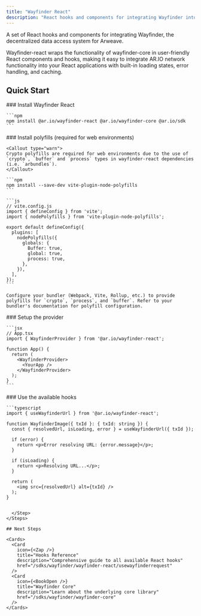 ```yaml
---
title: "Wayfinder React"
description: "React hooks and components for integrating Wayfinder into React applications"
---
```



A set of React hooks and components for integrating Wayfinder, the decentralized data access system for Arweave.

Wayfinder-react wraps the functionality of wayfinder-core in user-friendly React components and hooks, making it easy to integrate AR.IO network functionality into your React applications with built-in loading states, error handling, and caching.

## Quick Start

<Steps>
  <Step>
    ### Install Wayfinder React

    ```npm
    npm install @ar.io/wayfinder-react @ar.io/wayfinder-core @ar.io/sdk
    ```

  </Step>
  <Step>
    ### Install polyfills (required for web environments)

    <Callout type="warn">
    Crypto polyfills are required for web environments due to the use of `crypto`, `buffer` and `process` types in wayfinder-react dependencies (i.e. `arbundles`).
    </Callout>

    ```npm
    npm install --save-dev vite-plugin-node-polyfills
    ```

    ```js
    // vite.config.js
    import { defineConfig } from 'vite';
    import { nodePolyfills } from 'vite-plugin-node-polyfills';

    export default defineConfig({
      plugins: [
        nodePolyfills({
          globals: {
            Buffer: true,
            global: true,
            process: true,
          },
        }),
      ],
    });
    ```

    Configure your bundler (Webpack, Vite, Rollup, etc.) to provide polyfills for `crypto`, `process`, and `buffer`. Refer to your bundler's documentation for polyfill configuration.
  </Step>
  <Step>
    ### Setup the provider

    ```jsx
    // App.tsx
    import { WayfinderProvider } from '@ar.io/wayfinder-react';

    function App() {
      return (
        <WayfinderProvider>
          <YourApp />
        </WayfinderProvider>
      );
    }
    ```

  </Step>
  <Step>
    ### Use the available hooks
    
    ```typescript
    import { useWayfinderUrl } from '@ar.io/wayfinder-react';

    function WayfinderImage({ txId }: { txId: string }) {
      const { resolvedUrl, isLoading, error } = useWayfinderUrl({ txId });

      if (error) {
        return <p>Error resolving URL: {error.message}</p>;
      }

      if (isLoading) {
        return <p>Resolving URL...</p>;
      }

      return (
        <img src={resolvedUrl} alt={txId} />
      );
    }
```

  </Step>
</Steps>

## Next Steps

<Cards>
  <Card
    icon={<Zap />}
    title="Hooks Reference"
    description="Comprehensive guide to all available React hooks"
    href="/sdks/wayfinder/wayfinder-react/usewayfinderrequest"
  />
  <Card
    icon={<BookOpen />}
    title="Wayfinder Core"
    description="Learn about the underlying core library"
    href="/sdks/wayfinder/wayfinder-core"
  />
</Cards>
